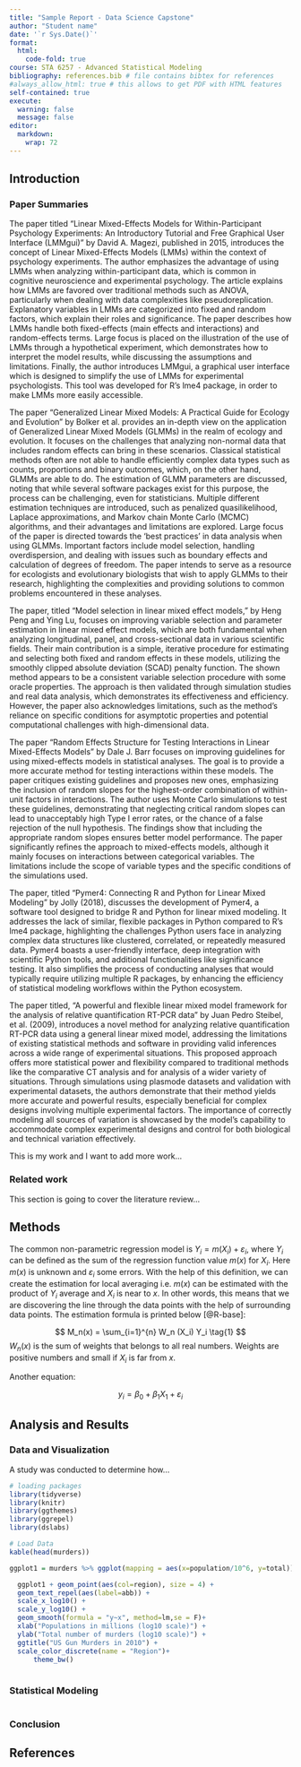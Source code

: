 ```yaml
---
title: "Sample Report - Data Science Capstone"
author: "Student name"
date: '`r Sys.Date()`'
format:
  html:
    code-fold: true
course: STA 6257 - Advanced Statistical Modeling
bibliography: references.bib # file contains bibtex for references
#always_allow_html: true # this allows to get PDF with HTML features
self-contained: true
execute: 
  warning: false
  message: false
editor: 
  markdown: 
    wrap: 72
---
```


## Introduction

### Paper Summaries

The paper titled "Linear Mixed-Effects Models for Within-Participant Psychology Experiments: An Introductory Tutorial and Free Graphical User Interface (LMMgui)" by David A. Magezi, published in 2015, introduces the concept of Linear Mixed-Effects Models (LMMs) within the context of psychology experiments. The author emphasizes the advantage of  using LMMs when analyzing within-participant data, which is common in cognitive neuroscience and experimental psychology. The article explains how LMMs are favored over traditional methods such as ANOVA, particularly when dealing with data complexities like pseudoreplication. Explanatory variables in LMMs are categorized into fixed and random factors, which explain their roles and significance. The paper describes how LMMs handle both fixed-effects (main effects and interactions) and random-effects terms. Large focus is placed on the illustration of the use of LMMs through a hypothetical experiment, which demonstrates how to interpret the model results, while discussing the assumptions and limitations. Finally, the author introduces LMMgui, a graphical user interface which is designed to simplify the use of LMMs for experimental psychologists. This tool was developed for R’s lme4 package, in order to make LMMs more easily accessible.
 
The paper "Generalized Linear Mixed Models: A Practical Guide for Ecology and Evolution" by Bolker et al. provides an in-depth view on the application of Generalized Linear Mixed Models (GLMMs) in the realm of ecology and evolution. It focuses on the challenges that analyzing non-normal data that includes random effects can bring in these scenarios. Classical statistical methods often are not able to handle efficiently complex data types such as counts, proportions and binary outcomes, which, on the other hand, GLMMs are able to do. The estimation of GLMM parameters are discussed, noting that while several software packages exist for this purpose, the process can be challenging, even for statisticians. Multiple different estimation techniques are introduced, such as penalized quasilikelihood, Laplace approximations, and Markov chain Monte Carlo (MCMC) algorithms, and their advantages and limitations are explored. Large focus of the paper is directed towards the 'best practices' in data analysis when using GLMMs. Important factors include model selection, handling overdispersion, and dealing with issues such as boundary effects and calculation of degrees of freedom. The paper intends to serve as a resource for ecologists and evolutionary biologists that wish to apply GLMMs to their research, highlighting the complexities and providing solutions to common problems encountered in these analyses.


The paper, titled "Model selection in linear mixed effect models," by Heng Peng and Ying Lu, focuses on improving variable selection and parameter estimation in linear mixed effect models, which are both fundamental when analyzing longitudinal, panel, and cross-sectional data in various scientific fields. Their main contribution is a simple, iterative procedure for estimating and selecting both fixed and random effects in these models, utilizing the smoothly clipped absolute deviation (SCAD) penalty function. The shown method appears to be a consistent variable selection procedure with some oracle properties. The approach is then validated through simulation studies and real data analysis, which demonstrates its effectiveness and efficiency. However, the paper also acknowledges limitations, such as the method's reliance on specific conditions for asymptotic properties and potential computational challenges with high-dimensional data.
 
The paper "Random Effects Structure for Testing Interactions in Linear Mixed-Effects Models" by Dale J. Barr focuses on improving guidelines for using mixed-effects models in statistical analyses. The goal is to provide a more accurate method for testing interactions within these models. The paper critiques existing guidelines and proposes new ones, emphasizing the inclusion of random slopes for the highest-order combination of within-unit factors in interactions. The author uses Monte Carlo simulations to test these guidelines, demonstrating that neglecting critical random slopes can lead to unacceptably high Type I error rates, or the chance of a false rejection of the null hypothesis. The findings show that including the appropriate random slopes ensures better model performance. The paper significantly refines the approach to mixed-effects models, although it mainly focuses on interactions between categorical variables. The limitations include the scope of variable types and the specific conditions of the simulations used.

The paper, titled "Pymer4: Connecting R and Python for Linear Mixed Modeling" by Jolly (2018), discusses the development of Pymer4, a software tool designed to bridge R and Python for linear mixed modeling. It addresses the lack of similar, flexible packages in Python compared to R's lme4 package, highlighting the challenges Python users face in analyzing complex data structures like clustered, correlated, or repeatedly measured data. Pymer4 boasts a user-friendly interface, deep integration with scientific Python tools, and additional functionalities like significance testing. It also simplifies the process of conducting analyses that would typically require utilizing multiple R packages, by enhancing the efficiency of statistical modeling workflows within the Python ecosystem.


The paper titled, "A powerful and flexible linear mixed model framework for the analysis of relative quantification RT-PCR data" by Juan Pedro Steibel, et al. (2009), introduces a novel method for analyzing relative quantification RT-PCR data using a general linear mixed model, addressing the limitations of existing statistical methods and software in providing valid inferences across a wide range of experimental situations. This proposed approach offers more statistical power and flexibility compared to traditional methods like the comparative CT analysis and for analysis of a wider variety of situations. Through simulations using plasmode datasets and validation with experimental datasets, the authors demonstrate that their method yields more accurate and powerful results, especially beneficial for complex designs involving multiple experimental factors. The importance of correctly modeling all sources of variation is showcased by the model's capability to accommodate complex experimental designs and control for both biological and technical variation effectively.




This is my work and I want to add more work...

### Related work

This section is going to cover the literature review...

## Methods

The common non-parametric regression model is
$Y_i = m(X_i) + \varepsilon_i$, where $Y_i$ can be defined as the sum of
the regression function value $m(x)$ for $X_i$. Here $m(x)$ is unknown
and $\varepsilon_i$ some errors. With the help of this definition, we
can create the estimation for local averaging i.e. $m(x)$ can be
estimated with the product of $Y_i$ average and $X_i$ is near to $x$. In
other words, this means that we are discovering the line through the
data points with the help of surrounding data points. The estimation
formula is printed below [@R-base]:

$$
M_n(x) = \sum_{i=1}^{n} W_n (X_i) Y_i  \tag{1}
$$ $W_n(x)$ is the sum of weights that belongs to all real numbers.
Weights are positive numbers and small if $X_i$ is far from $x$.

Another equation:

$$
y_i = \beta_0 + \beta_1 X_1 +\varepsilon_i
$$

## Analysis and Results

### Data and Visualization

A study was conducted to determine how...

```r
# loading packages 
library(tidyverse)
library(knitr)
library(ggthemes)
library(ggrepel)
library(dslabs)
```

```r
# Load Data
kable(head(murders))

ggplot1 = murders %>% ggplot(mapping = aes(x=population/10^6, y=total)) 

  ggplot1 + geom_point(aes(col=region), size = 4) +
  geom_text_repel(aes(label=abb)) +
  scale_x_log10() +
  scale_y_log10() +
  geom_smooth(formula = "y~x", method=lm,se = F)+
  xlab("Populations in millions (log10 scale)") + 
  ylab("Total number of murders (log10 scale)") +
  ggtitle("US Gun Murders in 2010") +
  scale_color_discrete(name = "Region")+
      theme_bw()
  

```

### Statistical Modeling

```r

```

### Conclusion

## References
